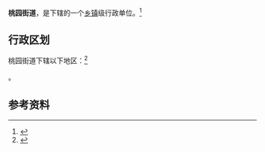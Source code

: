 {{中国乡级行政区|37/14/26/002/000}}

'''桃园街道'''，是{{PRC admin/fullname|37/14/26/002/000|3}}下辖的一个[[乡镇|乡镇]]级行政单位。<ref>{{PRC admin/ref sgc|{{PRC admin/parent|37/14/26/002/000}}}}</ref>

== 行政区划 ==

桃园街道下辖以下地区：<ref>{{PRC admin/ref sgc|37/14/26/002/000}}</ref>

{{PRC admin/children|37/14/26/002/000}}。

== 参考资料 ==

{{reflist}}

{{行政区划小作品}}
{{PRC admin/navcat|37/14/26/002/000}}